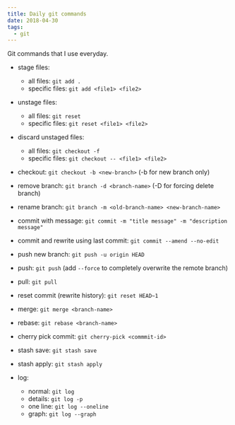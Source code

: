 ```yaml
---
title: Daily git commands
date: 2018-04-30
tags:
  - git
---
```


Git commands that I use everyday.

+ stage files:
    + all files: `git add .`
    + specific files: `git add <file1> <file2>`

+ unstage files:
    + all files: `git reset`
    + specific files: `git reset <file1> <file2>`

+ discard unstaged files:
    + all files: `git checkout -f`
    + specific files: `git checkout -- <file1> <file2>`
    
    
+ checkout:
    `git checkout -b <new-branch>` (-b for new branch only)
 
+ remove branch:
    `git branch -d <branch-name>` (-D for forcing delete branch)
    
+ rename branch:
    `git branch -m <old-branch-name> <new-branch-name>`


+ commit with message:
    `git commit -m "title message" -m "description message"`

+ commit and rewrite using last commit:
    `git commit --amend --no-edit`

+ push new branch:
    `git push -u origin HEAD`

+ push:
    `git push` (add `--force` to completely overwrite the remote branch)

+ pull:
    `git pull`
    
+ reset commit (rewrite history):
    `git reset HEAD~1` 

+ merge:
    `git merge <branch-name>`

+ rebase:
    `git rebase <branch-name>`

+ cherry pick commit:
    `git cherry-pick <commmit-id>`

+ stash save:
    `git stash save`

+ stash apply:
    `git stash apply`
+ log:
    + normal: `git log`
    + details: `git log -p`
    + one line: `git log --oneline`
    + graph: `git log --graph`
